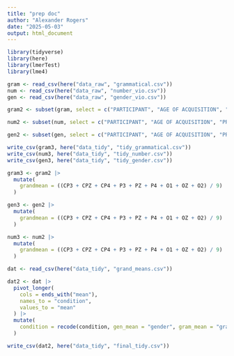 ```yaml
---
title: "prep doc"
author: "Alexander Rogers"
date: "2025-05-03"
output: html_document
---
```

```r
library(tidyverse)
library(here)
library(lmerTest)
library(lme4)
```

```r
gram <- read_csv(here("data_raw", "grammatical.csv"))
num <- read_csv(here("data_raw", "number_vio.csv"))
gen <- read_csv(here("data_raw", "gender_vio.csv"))
```

```r
gram2 <- subset(gram, select = c("PARTICIPANT", "AGE OF ACQUISITION", "PROFICIENCY GROUP", "PROFICIENCY TEST SCORE", "CP3", "CPZ", "CP4", "P3", "PZ", "P4", "O1", "OZ", "O2"))

num2 <- subset(num, select = c("PARTICIPANT", "AGE OF ACQUISITION", "PROFICIENCY GROUP", "PROFICIENCY TEST SCORE", "CP3", "CPZ", "CP4", "P3", "PZ", "P4", "O1", "OZ", "O2"))

gen2 <- subset(gen, select = c("PARTICIPANT", "AGE OF ACQUISITION", "PROFICIENCY GROUP", "PROFICIENCY TEST SCORE", "CP3", "CPZ", "CP4", "P3", "PZ", "P4", "O1", "OZ", "O2"))
```

```r
write_csv(gram3, here("data_tidy", "tidy_grammatical.csv"))
write_csv(num3, here("data_tidy", "tidy_number.csv"))
write_csv(gen3, here("data_tidy", "tidy_gender.csv"))
```

```r
gram3 <- gram2 |>
  mutate(
    grandmean = ((CP3 + CPZ + CP4 + P3 + PZ + P4 + O1 + OZ + O2) / 9)
  )

gen3 <- gen2 |>
  mutate(
    grandmean = ((CP3 + CPZ + CP4 + P3 + PZ + P4 + O1 + OZ + O2) / 9)
  )

num3 <- num2 |>
  mutate(
    grandmean = ((CP3 + CPZ + CP4 + P3 + PZ + P4 + O1 + OZ + O2) / 9)
  )
```

```r
dat <- read_csv(here("data_tidy", "grand_means.csv"))
```

```r
dat2 <- dat |>
  pivot_longer(
    cols = ends_with("mean"),
    names_to = "condition",
    values_to = "mean"
  ) |>
  mutate(
    condition = recode(condition, gen_mean = "gender", gram_mean = "grammatical", num_mean = "number")
  )
```

```r
write_csv(dat2, here("data_tidy", "final_tidy.csv"))
```

